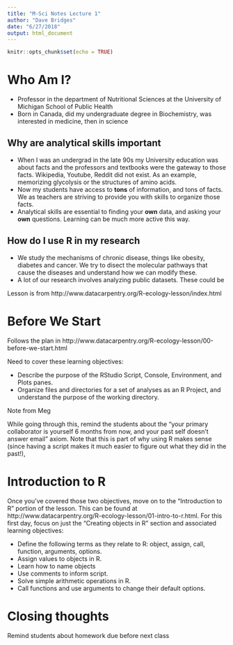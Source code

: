 ```yaml
---
title: "M-Sci Notes Lecture 1"
author: "Dave Bridges"
date: "6/27/2018"
output: html_document
---
```


```r
knitr::opts_chunk$set(echo = TRUE)
```

# Who Am I?

* Professor in the department of Nutritional Sciences at the University of Michigan School of Public Health
* Born in Canada, did my undergraduate degree in Biochemistry, was interested in medicine, then in science

## Why are analytical skills important

* When I was an undergrad in the late 90s my University education was about facts and the professors and textbooks were the gateway to those facts.  Wikipedia, Youtube, Reddit did not exist.  As an example, memorizing glycolysis or the structures of amino acids.
* Now my students have access to **tons** of information, and tons of facts.  We as teachers are striving to provide you with skills to organize those facts.
* Analytical skills are essential to finding your **own** data, and asking your **own** questions.  Learning can be much more active this way.

## How do I use R in my research

* We study the mechanisms of chronic disease, things like obesity, diabetes and cancer.  We try to disect the molecular pathways that cause the diseases and understand how we can modify these.
* A lot of our research involves analyzing public datasets.  These could be 

Lesson is from http://www.datacarpentry.org/R-ecology-lesson/index.html

# Before We Start

Follows the plan in http://www.datacarpentry.org/R-ecology-lesson/00-before-we-start.html

Need to cover these learning objectives:

* Describe the purpose of the RStudio Script, Console, Environment, and Plots panes.
* Organize files and directories for a set of analyses as an R Project, and understand the purpose of the working directory.

Note from Meg

<quote>While going through this, remind the students about the “your primary collaborator is yourself 6 months from now, and your past self doesn’t answer email” axiom. Note that this is part of why using R makes sense (since having a script makes it much easier to figure out what they did in the past!),</quote> 

# Introduction to R

Once you’ve covered those two objectives, move on to the “Introduction to R” portion of the lesson.  This can be found at http://www.datacarpentry.org/R-ecology-lesson/01-intro-to-r.html. For this first day, focus on just the “Creating objects in R” section and associated learning objectives:

* Define the following terms as they relate to R: object, assign, call, function, arguments, options.
* Assign values to objects in R.
* Learn how to name objects
* Use comments to inform script.
* Solve simple arithmetic operations in R.
* Call functions and use arguments to change their default options.

# Closing thoughts

Remind students about homework due before next class

